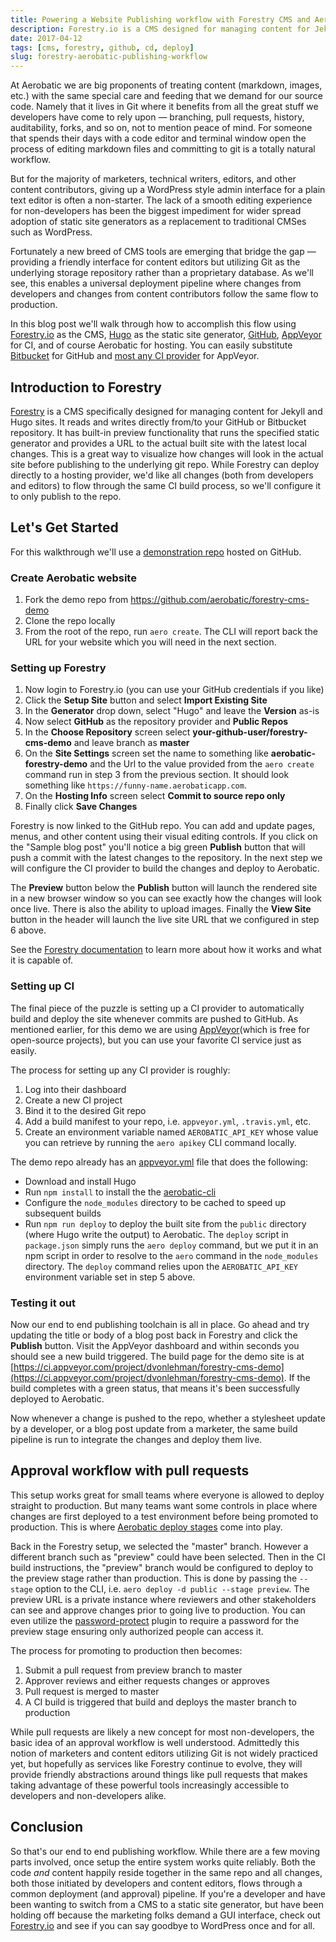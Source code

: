 ```yaml
---
title: Powering a Website Publishing workflow with Forestry CMS and Aerobatic
description: Forestry.io is a CMS designed for managing content for Jekyll and Hugo sites. Here we demonstrate how to continuously deploy content updates to Aerobatic.
date: 2017-04-12
tags: [cms, forestry, github, cd, deploy]
slug: forestry-aerobatic-publishing-workflow
---
```



At Aerobatic we are big proponents of treating content (markdown, images, etc.) with the same special care and feeding that we demand for our source code. Namely that it lives in Git where it benefits from all the great stuff we developers have come to rely upon &mdash; branching, pull requests, history, auditability, forks, and so on, not to mention peace of mind. For someone that spends their days with a code editor and terminal window open the process of editing markdown files and committing to git is a totally natural workflow.

But for the majority of marketers, technical writers, editors, and other content contributors, giving up a WordPress style admin interface for a plain text editor is often a non-starter. The lack of a smooth editing experience for non-developers has been the biggest impediment for wider spread adoption of static site generators as a replacement to traditional CMSes such as WordPress.

Fortunately a new breed of CMS tools are emerging that bridge the gap &mdash; providing a friendly interface for content editors but utilizing Git as the underlying storage repository rather than a proprietary database. As we'll see, this enables a universal deployment pipeline where changes from developers and changes from content contributors follow the same flow to production.

<MdxImage src="/img/static-cms-gitflow.png" alt="Static CMS Gitflow" width="650px" />

In this blog post we'll walk through how to accomplish this flow using [Forestry.io](https://forestry.io/) as the CMS, [Hugo](https://gohugo.io) as the static site generator, [GitHub](https://github.com), [AppVeyor](https://www.appveyor.com) for CI, and of course Aerobatic for hosting. You can easily substitute [Bitbucket](https://bitbucket.org) for GitHub and [most any CI provider](https://www.slant.co/topics/799/~best-continuous-integration-tools) for AppVeyor.

## Introduction to Forestry

[Forestry](https://forestry.io) is a CMS specifically designed for managing content for Jekyll and Hugo sites. It reads and writes directly from/to your GitHub or Bitbucket repository. It has built-in preview functionality that runs the specified static generator and provides a URL to the actual built site with the latest local changes. This is a great way to visualize how changes will look in the actual site before publishing to the underlying git repo. While Forestry can deploy directly to a hosting provider, we'd like all changes (both from developers and editors) to flow through the same CI build process, so we'll configure it to only publish to the repo.

## Let's Get Started

For this walkthrough we'll use a [demonstration repo](https://github.com/aerobatic/forestry-cms-demo) hosted on GitHub.

### Create Aerobatic website

1.  Fork the demo repo from https://github.com/aerobatic/forestry-cms-demo
2.  Clone the repo locally
3.  From the root of the repo, run `aero create`. The CLI will report back the URL for your website which you will need in the next section.

### Setting up Forestry

1.  Now login to Forestry.io (you can use your GitHub credentials if you like)
2.  Click the **Setup Site** button and select **Import Existing Site**
3.  In the **Generator** drop down, select "Hugo" and leave the **Version** as-is
4.  Now select **GitHub** as the repository provider and **Public Repos**
5.  In the **Choose Repository** screen select **your-github-user/forestry-cms-demo** and leave branch as **master**
6.  On the **Site Settings** screen set the name to something like **aerobatic-forestry-demo** and the Url to the value provided from the `aero create` command run in step 3 from the previous section. It should look something like `https://funny-name.aerobaticapp.com`.
7.  On the **Hosting Info** screen select **Commit to source repo only**
8.  Finally click **Save Changes**

Forestry is now linked to the GitHub repo. You can add and update pages, menus, and other content using their visual editing controls. If you click on the "Sample blog post" you'll notice a big green **Publish** button that will push a commit with the latest changes to the repository. In the next step we will configure the CI provider to build the changes and deploy to Aerobatic.

The **Preview** button below the **Publish** button will launch the rendered site in a new browser window so you can see exactly how the changes will look once live. There is also the ability to upload images. Finally the **View Site** button in the header will launch the live site URL that we configured in step 6 above.

<MdxImage screenshot src="https://www.aerobatic.com/media/blog/forestry-hugo-screenshot.png" />

See the [Forestry documentation](https://forestry.io/docs/) to learn more about how it works and what it is capable of.

### Setting up CI

The final piece of the puzzle is setting up a CI provider to automatically build and deploy the site whenever commits are pushed to GitHub. As mentioned earlier, for this demo we are using [AppVeyor](https://www.appveyor.com)(which is free for open-source projects), but you can use your favorite CI service just as easily.

The process for setting up any CI provider is roughly:

1.  Log into their dashboard
2.  Create a new CI project
3.  Bind it to the desired Git repo
4.  Add a build manifest to your repo, i.e. `appveyor.yml`, `.travis.yml`, etc.
5.  Create an environment variable named `AEROBATIC_API_KEY` whose value you can retrieve by running the `aero apikey` CLI command locally.

The demo repo already has an [appveyor.yml](https://github.com/aerobatic/forestry-cms-demo/blob/master/appveyor.yml) file that does the following:

- Download and install Hugo
- Run `npm install` to install the the [aerobatic-cli](https://www.npmjs.com/package/aerobatic-cli)
- Configure the `node_modules` directory to be cached to speed up subsequent builds
- Run `npm run deploy` to deploy the built site from the `public` directory (where Hugo write the output) to Aerobatic. The `deploy` script in `package.json` simply runs the `aero deploy` command, but we put it in an npm script in order to resolve to the `aero` command in the `node_modules` directory. The `deploy` command relies upon the `AEROBATIC_API_KEY` environment variable set in step 5 above.

### Testing it out

Now our end to end publishing toolchain is all in place. Go ahead and try updating the title or body of a blog post back in Forestry and click the **Publish** button. Visit the AppVeyor dashboard and within seconds you should see a new build triggered. The build page for the demo site is at [https://ci.appveyor.com/project/dvonlehman/forestry-cms-demo](https://ci.appveyor.com/project/dvonlehman/forestry-cms-demo). If the build completes with a green status, that means it's been successfully deployed to Aerobatic.

<MdxImage
  screenshot
  alt="AppVeyor build output screenshot"
  src="https://www.aerobatic.com/media/blog/appveyor-forestry-demo.png"
/>

Now whenever a change is pushed to the repo, whether a stylesheet update by a developer, or a blog post update from a marketer, the same build pipeline is run to integrate the changes and deploy them live.

## Approval workflow with pull requests

This setup works great for small teams where everyone is allowed to deploy straight to production. But many teams want some controls in place where changes are first deployed to a test environment before being promoted to production. This is where [Aerobatic deploy stages](/docs/deployment/#deploy-stages) come into play.

Back in the Forestry setup, we selected the "master" branch. However a different branch such as "preview" could have been selected. Then in the CI build instructions, the "preview" branch would be configured to deploy to the preview stage rather than production. This is done by passing the `--stage` option to the CLI, i.e. `aero deploy -d public --stage preview`. The preview URL is a private instance where reviewers and other stakeholders can see and approve changes prior to going live to production. You can even utilize the [password-protect](/docs/plugins/password-protect/) plugin to require a password for the preview stage ensuring only authorized people can access it.

The process for promoting to production then becomes:

1.  Submit a pull request from preview branch to master
2.  Approver reviews and either requests changes or approves
3.  Pull request is merged to master
4.  A CI build is triggered that build and deploys the master branch to production

While pull requests are likely a new concept for most non-developers, the basic idea of an approval workflow is well understood. Admittedly this notion of marketers and content editors utilizing Git is not widely practiced yet, but hopefully as services like Forestry continue to evolve, they will provide friendly abstractions around things like pull requests that makes taking advantage of these powerful tools increasingly accessible to developers and non-developers alike.

## Conclusion

So that's our end to end publishing workflow. While there are a few moving parts involved, once setup the entire system works quite reliably. Both the code _and_ content happily reside together in the same repo and all changes, both those initiated by developers and content editors, flows through a common deployment (and approval) pipeline. If you're a developer and have been wanting to switch from a CMS to a static site generator, but have been holding off because the marketing folks demand a GUI interface, check out [Forestry.io](https://forestry.io) and see if you can say goodbye to WordPress once and for all.
